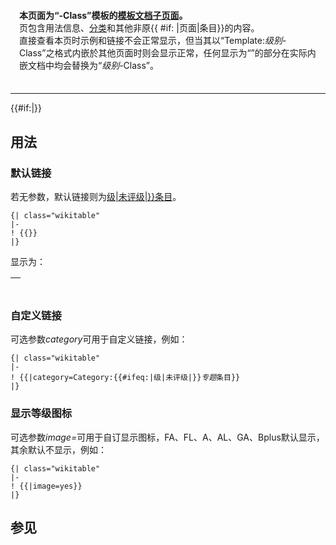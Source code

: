 <noinclude><div class="messagebox" style="padding:1ex 1em;">'''本页面为“-Class”模板的[[Wikipedia:模板文档|模板文档]][[Wikipedia:子页面|子页面]]。'''<br />页包含用法信息、[[Wikipedia:分类|分类]]和其他非原{{ #if: {{SUBJECTSPACE}} |{{lc:{{SUBJECTSPACE ZH}}}}页面|条目}}的内容。<br />直接查看本页时示例和链接不会正常显示，但当其以“Template:''级别''-Class”之格式内嵌於其他页面时则会显示正常，任何显示为“{{BASEPAGENAME}}”的部分在实际内嵌文档中均会替换为“''级别''-Class”。</div>
----
</noinclude>
{{Documentation subpage}}
<includeonly>{{#if:{{PROTECTIONLEVEL:edit}}|{{high-use}}}}</includeonly>

== 用法 ==
=== 默认链接 ===
若无参数，默认链接则为[[:Category:{{#ifeq:{{BASEPAGENAME}}|级|未评级|{{BASEPAGENAME}}}}条目]]。
 <nowiki>{| class="wikitable"
|-
! {{</nowiki>{{BASEPAGENAME}}<nowiki>}}
|}
</nowiki>
显示为：
{| class="wikitable"
|-
! <includeonly>{{Template:{{BASEPAGENAME}}}}</includeonly>
|}

=== 自定义链接 ===
可选参数''category''可用于自定义链接，例如：
 <nowiki>{| class="wikitable"
|-
! {{</nowiki>{{BASEPAGENAME}}|category=Category:{{#ifeq:{{BASEPAGENAME}}|级|未评级|{{BASEPAGENAME}}}}''专题''<nowiki>条目}}
|}
</nowiki>

=== 显示等级图标 ===
可选参数''image=<yes/no>''可用于自订显示图标，FA、FL、A、AL、GA、Bplus默认显示，其余默认不显示，例如：
 <nowiki>{| class="wikitable"
|-
! {{</nowiki>{{BASEPAGENAME}}|image=yes<nowiki>}}
|}
</nowiki>

== 参见 ==
{{Grading scheme/doc/see also}}

<includeonly>
[[Category:级别模板|{{PAGENAME}}]]
</includeonly>